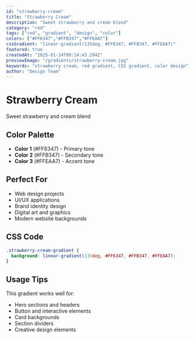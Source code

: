 ```yaml
---
id: "strawberry-cream"
title: "Strawberry Cream"
description: "Sweet strawberry and cream blend"
category: "red"
tags: ["red", "gradient", "design", "color"]
colors: ["#FF6347","#FFB347","#FFEAA7"]
cssGradient: "linear-gradient(135deg, #FF6347, #FFB347, #FFEAA7)"
featured: true
createdAt: "2025-01-24T00:14:43.294Z"
previewImage: "/gradients/strawberry-cream.jpg"
keywords: "strawberry cream, red gradient, CSS gradient, color design"
author: "Design Team"
---
```


# Strawberry Cream

Sweet strawberry and cream blend

## Color Palette

- **Color 1** (#FF6347) - Primary tone
- **Color 2** (#FFB347) - Secondary tone
- **Color 3** (#FFEAA7) - Accent tone

## Perfect For

- Web design projects
- UI/UX applications
- Brand identity design
- Digital art and graphics
- Modern website backgrounds

## CSS Code

```css
.strawberry-cream-gradient {
  background: linear-gradient(135deg, #FF6347, #FFB347, #FFEAA7);
}
```

## Usage Tips

This gradient works well for:
- Hero sections and headers
- Button and interactive elements
- Card backgrounds
- Section dividers
- Creative design elements
